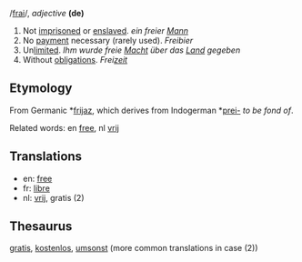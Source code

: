 /[[Pronunciation guide|frai]]/, ''adjective'' '''(de)'''

# Not [[imprisoned]] or [[enslaved]]. ''ein freier [[Mann]]''
# No [[payment]] necessary (rarely used). ''Freibier''
# Un[[limit]]ed. ''Ihm wurde freie [[Macht]] über das [[Land]] gegeben''
# Without [[obligation]]s. ''Frei[[zeit]]''

==Etymology==

From Germanic *[[frijaz]], which derives from Indogerman *[[prei-]] ''to be fond of''.

Related words: en [[free]], nl [[vrij]]

==Translations==

*en: [[free]]
*fr: [[libre]]
*nl: [[vrij]], gratis (2)

==Thesaurus==

[[gratis]], [[kostenlos]], [[umsonst]] (more common translations in case (2))
